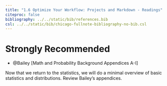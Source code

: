 ```yaml
---
title: "1.6 Optimize Your Workflow: Projects and Markdown - Readings"
citeproc: false
bibliography: ../../static/bib/references.bib
csl: ../../static/bib/chicago-fullnote-bibliography-no-bib.csl
---
```


# Strongly Recommended

- <i class="fas fa-book"></i> @Bailey[Math and Probability Background Appendices A-I]

Now that we return to the statistics, we will do a minimal overview of basic statistics and distributions. Review Bailey's appendices. 